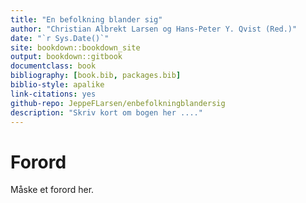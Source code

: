 ```yaml
--- 
title: "En befolkning blander sig"
author: "Christian Albrekt Larsen og Hans-Peter Y. Qvist (Red.)"
date: "`r Sys.Date()`"
site: bookdown::bookdown_site
output: bookdown::gitbook
documentclass: book
bibliography: [book.bib, packages.bib]
biblio-style: apalike
link-citations: yes
github-repo: JeppeFLarsen/enbefolkningblandersig 
description: "Skriv kort om bogen her ...."
---
```

# Forord {-}

Måske et forord her. 
